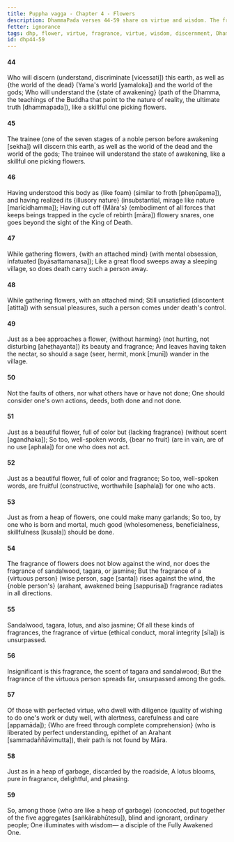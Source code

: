 ```yaml
---
title: Puppha vagga - Chapter 4 - Flowers
description: DhammaPada verses 44-59 share on virtue and wisdom. The fragrance of virtue is compared to the fragrance of flowers, and the virtue of the noble person is said to spread in all directions.
fetter: ignorance
tags: dhp, flower, virtue, fragrance, virtue, wisdom, discernment, Dhamma, trainee, death, Māra, obsession, sensual pleasures, monk, noble person, wisdom
id: dhp44-59
---
```


#### 44

Who will discern (understand, discriminate [vicessati]) this earth,
as well as \{the world of the dead} (Yama's world [yamaloka]) and the world of the gods;
Who will understand the \{state of awakening} (path of the Dhamma, the teachings of the Buddha that point to the nature of reality, the ultimate truth [dhammapada]),
like a skillful one picking flowers.

#### 45

The trainee (one of the seven stages of a noble person before awakening [sekha]) will discern this earth,
as well as the world of the dead and the world of the gods;
The trainee will understand the state of awakening,
like a skillful one picking flowers.

#### 46

Having understood this body as \{like foam} (similar to froth [pheṇūpama]),
and having realized its \{illusory nature} (insubstantial, mirage like nature [marīcidhamma]);
Having cut off \{Māra's} (embodiment of all forces that keeps beings trapped in the cycle of rebirth [māra]) flowery snares,
one goes beyond the sight of the King of Death.

#### 47

While gathering flowers,
\{with an attached mind} (with mental obsession, infatuated [byāsattamanasa]);
Like a great flood sweeps away a sleeping village,
so does death carry such a person away.

#### 48

While gathering flowers,
with an attached mind;
Still unsatisfied (discontent [atitta]) with sensual pleasures,
such a person comes under death's control.

#### 49

Just as a bee approaches a flower,
\{without harming} (not hurting, not disturbing [aheṭhayanta]) its beauty and fragrance;
And leaves having taken the nectar,
so should a sage (seer, hermit, monk [munī]) wander in the village.

#### 50

Not the faults of others,
nor what others have or have not done;
One should consider one's own actions,
deeds, both done and not done.

#### 51

Just as a beautiful flower,
full of color but \{lacking fragrance} (without scent [agandhaka]);
So too, well-spoken words,
\{bear no fruit} (are in vain, are of no use [aphala]) for one who does not act.

#### 52

Just as a beautiful flower,
full of color and fragrance;
So too, well-spoken words,
are fruitful (constructive, worthwhile [saphala]) for one who acts.

#### 53

Just as from a heap of flowers,
one could make many garlands;
So too, by one who is born and mortal,
much good (wholesomeness, beneficialness, skillfulness [kusala]) should be done.

#### 54

The fragrance of flowers does not blow against the wind,
nor does the fragrance of sandalwood, tagara, or jasmine;
But the fragrance of a \{virtuous person} (wise person, sage [santa]) rises against the wind,
the \{noble person's} (arahant, awakened being [sappurisa]) fragrance radiates in all directions.

#### 55

Sandalwood, tagara,
lotus, and also jasmine;
Of all these kinds of fragrances,
the fragrance of virtue (ethical conduct, moral integrity [sīla]) is unsurpassed.

#### 56

Insignificant is this fragrance,
the scent of tagara and sandalwood;
But the fragrance of the virtuous person spreads far,
unsurpassed among the gods.

#### 57

Of those with perfected virtue,
who dwell with diligence (quality of wishing to do one's work or duty well, with alertness, carefulness and care [appamāda]);
\{Who are freed through complete comprehension} (who is liberated by perfect understanding, epithet of an Arahant [sammadaññāvimutta]),
their path is not found by Māra.

#### 58

Just as in a heap of garbage,
discarded by the roadside,
A lotus blooms,
pure in fragrance, delightful, and pleasing.

#### 59

So, among those \{who are like a heap of garbage} (concocted, put together of the five aggregates [saṅkārabhūtesu]),
blind and ignorant, ordinary people;
One illuminates with wisdom—
a disciple of the Fully Awakened One.